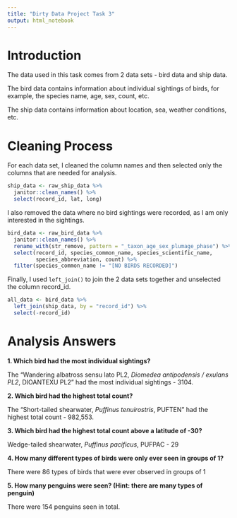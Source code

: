 ```yaml
---
title: "Dirty Data Project Task 3"
output: html_notebook
---
```


# Introduction

The data used in this task comes from 2 data sets - bird data and ship data.

The bird data contains information about individual sightings of birds, for
example, the species name, age, sex, count, etc.

The ship data contains information about location, sea, weather conditions, etc.

# Cleaning Process

For each data set, I cleaned the column names and then selected only the columns
that are needed for analysis. 

```r
ship_data <- raw_ship_data %>% 
  janitor::clean_names() %>% 
  select(record_id, lat, long)
```

I also removed the data where no bird sightings were recorded, as I am only 
interested in the sightings.

```r
bird_data <- raw_bird_data %>% 
  janitor::clean_names() %>% 
  rename_with(str_remove, pattern = "_taxon_age_sex_plumage_phase") %>% 
  select(record_id, species_common_name, species_scientific_name, 
         species_abbreviation, count) %>% 
  filter(species_common_name != "[NO BIRDS RECORDED]")
```

Finally, I used `left_join()` to join the 2 data sets together and unselected 
the column record_id. 

```r
all_data <- bird_data %>% 
  left_join(ship_data, by = "record_id") %>% 
  select(-record_id)
```

# Analysis Answers

**1. Which bird had the most individual sightings?**

The "Wandering albatross sensu lato PL2, *Diomedea antipodensis / exulans PL2*, 
DIOANTEXU PL2" had the most individual sightings - 3104.

**2. Which bird had the highest total count?**

The "Short-tailed shearwater, *Puffinus tenuirostris*, PUFTEN" had the highest 
total count - 982,553.

**3. Which bird had the highest total count above a latitude of -30?**

Wedge-tailed shearwater, *Puffinus pacificus*, PUFPAC - 29

**4. How many different types of birds were only ever seen in groups of 1?**

There were 86 types of birds that were ever observed in groups of 1

**5. How many penguins were seen? (Hint: there are many types of penguin)**

There were 154 penguins seen in total.